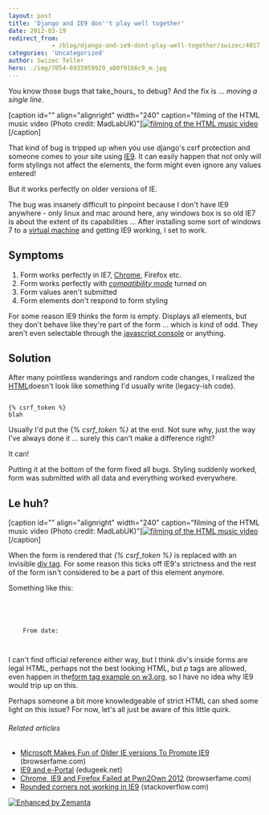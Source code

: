 ```yaml
---
layout: post
title: 'Django and IE9 don''t play well together'
date: 2012-03-19
redirect_from: 
            - /blog/django-and-ie9-dont-play-well-together/swizec/4017
categories: 'Uncategorized'
author: Swizec Teller
hero: ./img/7054-6935959929_a80f9166c9_m.jpg
---
```

You know those bugs that take_hours_ to debug? And the fix is ... _moving a single line._



\[caption id="" align="alignright" width="240" caption="filming of the HTML music video (Photo credit: MadLabUK)"][![filming of the HTML music video](./img/7054-6935959929_a80f9166c9_m.jpg "filming of the HTML music video")](http://www.flickr.com/photos/43963088@N03/6935959929)\[/caption]



That kind of bug is tripped up when you use django's csrf protection and someone comes to your site using [IE9](http://ie9.com "Internet Explorer 9"). It can easily happen that not only will form stylings not affect the elements, the form might even ignore any values entered!



But it works perfectly on older versions of IE.



The bug was insanely difficult to pinpoint because I don't have IE9 anywhere - only linux and mac around here, any windows box is so old IE7 is about the extent of its capabilities ... After installing some sort of windows 7 to a [virtual machine](http://en.wikipedia.org/wiki/Virtual_machine "Virtual machine") and getting IE9 working, I set to work.

## Symptoms

1. Form works perfectly in IE7, [Chrome](http://www.google.com/chrome "Google Chrome"), Firefox etc.
2. Form works perfectly with _[compatibility mode](http://en.wikipedia.org/wiki/Compatibility_mode "Compatibility mode")_ turned on
3. Form values aren't submitted
4. Form elements don't respond to form styling



For some reason IE9 thinks the form is empty. Displays all elements, but they don't behave like they're part of the form ... which is kind of odd. They aren't even selectable through the [javascript console](http://www.mozilla.com/firefox/ "Firefox") or anything.



## Solution



After many pointless wanderings and random code changes, I realized the [HTML](http://en.wikipedia.org/wiki/HTML "HTML")doesn't look like something I'd usually write (legacy-ish code).



```

{% csrf_token %} 
blah 
```



Usually I'd put the {% _csrf_token %}_ at the end. Not sure why, just the way I've always done it ... surely this can't make a difference right?



It can!



Putting it at the bottom of the form fixed all bugs. Styling suddenly worked, form was submitted with all data and everything worked everywhere.

## Le huh?



\[caption id="" align="alignright" width="240" caption="filming of the HTML music video (Photo credit: MadLabUK)"][![filming of the HTML music video](./img/7204-6935959333_484df58faa_m.jpg "filming of the HTML music video")](http://www.flickr.com/photos/43963088@N03/6935959333)\[/caption]



When the form is rendered that _{% csrf_token %}_ is replaced with an invisible [div tag](http://en.wikipedia.org/wiki/Span_and_div "Span and div"). For some reason this ticks off IE9's strictness and the rest of the form isn't considered to be a part of this element anymore.



Something like this:



```

    

    
    From date:
    
    
```



I can't find official reference either way, but I think div's inside forms are legal HTML, perhaps not the best looking HTML, but _p_ tags are allowed, even happen in the[form tag example on w3.org](http://www.w3.org/TR/html401/interact/forms.html#h-17.4.2), so I have no idea why IE9 would trip up on this.



Perhaps someone a bit more knowledgeable of strict HTML can shed some light on this issue? For now, let's all just be aware of this little quirk.

###### Related articles

- [Microsoft Makes Fun of Older IE versions To Promote IE9](http://browserfame.com/543/microsoft-makes-fun-of-internet-explorer-older-versions) (browserfame.com)
- [IE9 and e-Portal](http://www.edugeek.net/forums/windows-7/91141-ie9-e-portal.html) (edugeek.net)
- [Chrome, IE9 and Firefox Failed at Pwn2Own 2012](http://browserfame.com/528/pwn2own-2012-pwnium-chrome-ie9-firefox) (browserfame.com)
- [Rounded corners not working in IE9](http://stackoverflow.com/questions/9298929/rounded-corners-not-working-in-ie9) (stackoverflow.com)

[![Enhanced by Zemanta](http://img.zemanta.com/zemified_e.png?x-id=5c714ca9-738a-4e4e-afcc-841f303b60b4)](http://www.zemanta.com/ "Enhanced by Zemanta")